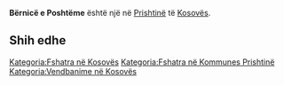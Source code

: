 {{Fshat në 
 | Emri                = Bërnicë e Poshtëme
 | EmriAlt                = 
 | NAME_SHORT_FORM=      
 | NAME_GENERIC=      
 | NAME_SORT_NAME_RO=      BERNICEEPOSHTEME
 | FULL_NAME_RO = Bërnicë e Poshtëme
 | FULL_NAME_ND_RO=Bernice e Poshteme
 | SORT_NAME_RG=BERNICEEPOSHTEME
 | FULL_NAME_RG=Bërnicë e Poshtëme
 | FULL_NAME_ND_RG=Bernice e Poshteme
 | SRP_NAME_SHORT_FORM=      
 | SRP_NAME_GENERIC=      
 | SRP_NAME_SORT_NAME_RO=      
 | SRP_FULL_NAME_RO = 
 | SRP_FULL_NAME_ND_RO=
 | SRP_SORT_NAME_RG=
 | SRP_FULL_NAME_RG=
 | SRP_FULL_NAME_ND_RG=
 | Emri (Rasa dhanore) = 
 | Figura              = 
 | Shteti              = Kosovo
 | Komuna              = Prishtinë
 | Kodi postar         = 
 | Sipërfaqja          = 

 | Popullsia           = 

 | Regj. i popullsisë  = 
 | Dend. e popullsisë  = 
 | Faqja zyrtare       = 
 <!--- Koordinatat ----> 
 | Gjerësia            = 42.704725
 | Gjatësia            = 21.138981
 | Lartësia            = 
}}
'''Bërnicë e Poshtëme''' është një [[]] në [[Prishtinë]] të [[Kosovës]].

<!-- == Gjeografia == -->
<!-- == Historia == -->
<!-- == Demografia == -->
== Shih edhe ==
{{Komuna Prishtinë}}
{{Kosovo-Administrata-Cung}}

[[Kategoria:Fshatra në Kosovës]]
[[Kategoria:Fshatra në Kommunes Prishtinë]]
[[Kategoria:Vendbanime në Kosovës]]